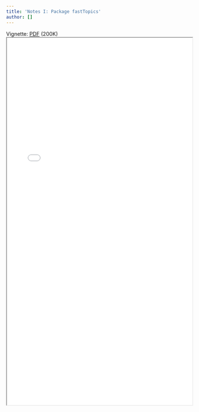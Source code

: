 ```yaml
---
title: 'Notes I: Package fastTopics'
author: []
---
```

<!--- <iframe src="13_note_fasttopics.pdf"/> -->
Vignette: [PDF](13_note_fasttopics.pdf){target="_blank"} (200K)
<iframe src="13_note_fasttopics.pdf" width="100%" height="1000"/>
